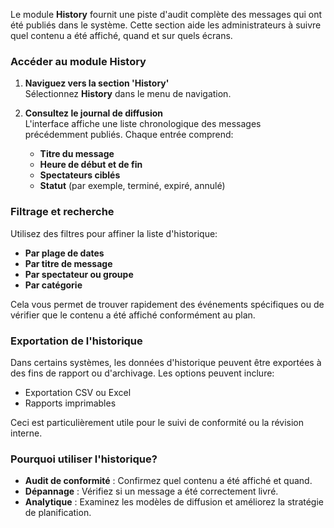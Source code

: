 Le module **History** fournit une piste d'audit complète des messages qui ont été publiés dans le système. Cette section aide les administrateurs à suivre quel contenu a été affiché, quand et sur quels écrans.

### Accéder au module History

1. **Naviguez vers la section 'History'**\
   Sélectionnez **History** dans le menu de navigation.

2. **Consultez le journal de diffusion**\
   L'interface affiche une liste chronologique des messages précédemment publiés. Chaque entrée comprend:
   * **Titre du message**
   * **Heure de début et de fin**
   * **Spectateurs ciblés**
   * **Statut** (par exemple, terminé, expiré, annulé)

### Filtrage et recherche

Utilisez des filtres pour affiner la liste d'historique:

* **Par plage de dates**
* **Par titre de message**
* **Par spectateur ou groupe**
* **Par catégorie**

Cela vous permet de trouver rapidement des événements spécifiques ou de vérifier que le contenu a été affiché conformément au plan.

### Exportation de l'historique

Dans certains systèmes, les données d'historique peuvent être exportées à des fins de rapport ou d'archivage. Les options peuvent inclure:

* Exportation CSV ou Excel
* Rapports imprimables

Ceci est particulièrement utile pour le suivi de conformité ou la révision interne.

### Pourquoi utiliser l'historique?

* **Audit de conformité** : Confirmez quel contenu a été affiché et quand.
* **Dépannage** : Vérifiez si un message a été correctement livré.
* **Analytique** : Examinez les modèles de diffusion et améliorez la stratégie de planification.
